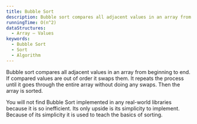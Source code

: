 ```yaml
---
title: Bubble Sort
description: Bubble sort compares all adjacent values in an array from beginning to end. If compared values are out of order it swaps them. It repeats the process until it goes through the entire array without doing any swaps. Then the array is sorted.
runningTime: O(n^2)
dataStructures:
  - Array – Values
keywords:
  - Bubble Sort
  - Sort
  - Algorithm
---
```



Bubble sort compares all adjacent values in an array from beginning to end. If compared values are out of order it swaps them. It repeats the process until it goes through the entire array without doing any swaps. Then the array is sorted.

<AnimatedAlgorithm algorithmName="BUBBLE_SORT" />

You will not find Bubble Sort implemented in any real-world libraries because it is so inefficient. Its only upside is its simplicity to implement. Because of its simplicity it is used to teach the basics of sorting.
